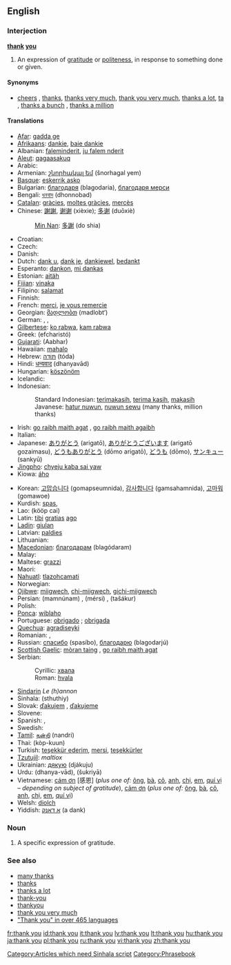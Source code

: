{{see|thankyou|thank-you}}
==English==

===Interjection===
'''[[thank]] [[you]]'''

# An expression of [[gratitude]] or [[politeness]], in response to something done or given.

====Synonyms====
* [[cheers]] {{i|informal}}, [[thanks]], [[thanks very much]], [[thank you very much]], [[thanks a lot]], [[ta]] {{i|UK|Australia}}, [[thanks a bunch]] {{i|slang}}, [[thanks a million]] {{i|informal}}

====Translations====
{{top}}
* [[Afar]]: [[gadda ge]]
* [[Afrikaans]]: [[dankie]],  [[baie dankie]]
* Albanian: [[faleminderit]], [[ju falem nderit]]
* [[Aleut]]: [[qagaasakuq]]
* Arabic: {{Arab|[[شكرا|شكرًا]]}} {{unicode|(šúkran)}}
* Armenian: [[շնորհակալ եմ]] (šnorhagal yem)
* [[Basque]]: [[eskerrik asko]]
* Bulgarian: [[благодаря]] (blagodaria), [[благодаря мерси]]
* Bengali: [[ধনবাদ]] (dhonnobad)
* [[Catalan]]: [[gràcies]], [[moltes gràcies]], [[mercès]]
* Chinese: [[謝謝]], [[谢谢]] (xièxie); [[多谢]] (duōxiè)
*: [[Min Nan]]: [[多謝]] (do shia)
* Croatian: {{t+|hr|hvala}}
* Czech: {{t-|cs|děkuji}}
* Danish: {{t+|da|tak}}
* Dutch: [[dank u]], [[dank je]], [[dankjewel]], [[bedankt]]
* Esperanto: [[dankon]], [[mi dankas]]
* Estonian: [[aitäh]]
* [[Fijian]]: [[vinaka]]
* Filipino: [[salamat]]
* Finnish: {{t+|fi|kiitos}}
* French: [[merci]], [[je vous remercie]]
* Georgian: [[მადლობთ]] (madlobt‘)
* German: {{t+|de|danke}}, {{t-|de|danke schön}}, {{t-|de|vielen Dank}}
* [[Gilbertese]]: [[ko rabwa]], [[kam rabwa]] {{i|to several people}}
* Greek: {{t+|el|ευχαριστώ|sc=Grek}} (efcharistó)
* [[Gujarati]]: (Aabhar)
* Hawaiian: [[mahalo]]
* Hebrew: [[תודה|תּוֹדָה]] (tóda)
* Hindi: [[धन्यवाद]] (dhanyavād)
* Hungarian: [[köszönöm]]
* Icelandic: {{t+|is|takk}}
* Indonesian:
*: Standard Indonesian: [[terimakasih]], [[terima kasih]], [[terima kasih|makasih]] {{i|informal}}
*: Javanese: [[hatur nuwun]], [[nuwun sewu]] (many thanks, million thanks)
* Irish: [[go raibh maith agat]] {{i|to one person}}, [[go raibh maith agaibh]] {{i|to more than one person}}
* Italian: {{t+|it|grazie}}
* Japanese: [[ありがとう]] (arigatō), [[ありがとうございます]] (arigatō gozaimasu), [[どうもありがとう]] (dōmo arigatō), [[どうも]] (dōmo), [[サンキュー]] (sankyū)
* [[Jingpho]]: [[chyeju kaba sai yaw]]
* Kiowa: [[áho]]
{{mid}}
* Korean: [[고맙습니다]] (gomapseumnida), [[감사합니다]] (gamsahamnida), [[고마워]] (gomawoe)
* Kurdish: [[spas]], {{KUchar|[[سوپاس]]}}
* Lao: {{Laoo|[[ຂອບໃຈ]]}} (kööp cai)
* Latin: [[tibi]] [[gratia]]s [[ago]]
* [[Ladin]]: [[giulan]]
* Latvian: [[paldies]]
* Lithuanian: {{t+|lt|ačiū|xs=Lithuanian}}
* [[Macedonian]]: [[благодарам]] (blagódaram)
* Malay: {{t-|ms|terima kasih|xs=Malay}}
* Maltese: [[grazzi]]
* Maori: {{t-|mi|kia ora|xs=Maori}}
* [[Nahuatl]]: [[tlazohcamati]]
* Norwegian: {{t+|no|takk}}
* [[Ojibwe]]: [[miigwech]], [[chi-miigwech]], [[gichi-miigwech]]
* Persian: {{FAchar|[[ممنونم]]}} (mamnúnam) {{i|Iran|formal}}, {{FAchar|[[مرسی]]}} (mérsi) {{i|informal}}, {{FAchar|[[تشکر]]}} (tašákur) {{i|Afghanistan}}
* Polish: {{t+|pl|dziękuję}}
* [[Ponca]]: [[wiblaho]]
* Portuguese: [[obrigado]] {{i|said by male}}; [[obrigada]] {{i|said by female}}
* [[Quechua]]: [[agradiseyki]]
* Romanian: {{t-|ro|mulţumesc}}, {{t+|ro|mersi}}
* Russian: [[спасибо]] (spasíbo), [[благодарю]] (blagodarjú)
* [[Scottish Gaelic]]: [[mòran taing]] {{i|dominant form}}, [[go raibh maith agat]] {{i|[[w:Islay|Islay]] dialect}}
* Serbian:
*: Cyrillic: [[хвала]]
*: Roman: [[hvala]]
* [[Sindarin]] ''Le (h)annon''
* Sinhala: (sthuthiy)
* Slovak: [[ďakujem]] {{i|I thank you}}, [[ďakujeme]] {{i|we thank you}}
* Slovene: {{t+|sl|hvala}}
* Spanish: {{t+|es|gracias}}, {{t-|es|muchas gracias}}
* Swedish: {{t+|sv|tack}}
* [[Tamil]]: [[நன்றி]] (nandri)
* Thai: {{Thai|[[ขอบคุณ]]}} (kòp-kuun)
* Turkish: [[teşekkür ederim]], [[mersi]], [[teşekkürler]]
* [[Tzutujil]]: ''maltiox''
* Ukrainian: [[дякую]] (djákuju)
* Urdu: {{ur-Arab|[[دھنیہ واد]]}} (dhanya-vād), {{ur-Arab|[[شکریہ]]}} (šukriyā) {{m}}
* Vietnamese: [[cám ơn]] [感恩] (''plus one of:'' [[ông]], [[bà#Vietnamese|bà]], [[cô#Vietnamese|cô]], [[anh#Vietnamese|anh]], [[chị]], [[em#Vietnamese|em]], [[quí vị]] &ndash; ''depending on subject of gratitude''), [[cảm ơn]] (''plus one of:'' [[ông]], [[bà]], [[cô]], [[anh]], [[chị]], [[em]], [[quí vị]])
* Welsh: [[diolch]]
* Yiddish: [[אַ דאַנק]] (a dank)
{{bottom}}

===Noun===
{{en-noun|sg=[[thank]] [[you]]}}

# A specific expression of gratitude.

===See also===
* [[many thanks]]
* [[thanks]]
* [[thanks a lot]]
* [[thank-you]]<!-- when used asa descriptive adjective, as in ''a thank-you note''-->
* [[thankyou]]<!--(''nonstandard'')-->
* [[thank you very much]]
* [http://www.elite.net/~runner/jennifers/thankyou.htm "Thank you" in over 465 languages]

[[Category:Articles which need Sinhala script]]
[[Category:Phrasebook]]

[[fr:thank you]]
[[id:thank you]]
[[it:thank you]]
[[lv:thank you]]
[[lt:thank you]]
[[hu:thank you]]
[[ja:thank you]]
[[pl:thank you]]
[[ru:thank you]]
[[vi:thank you]]
[[zh:thank you]]